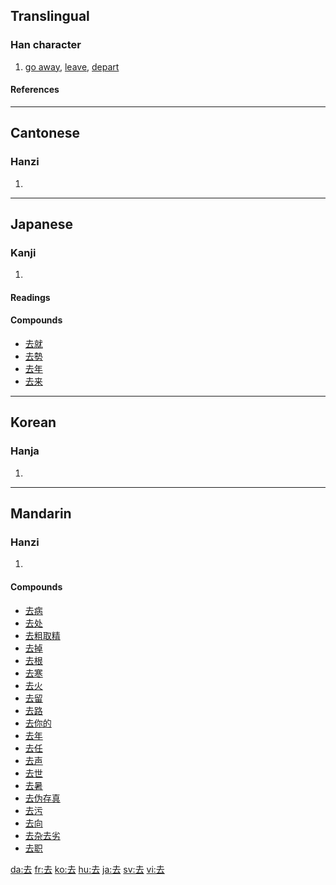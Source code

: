 ==Translingual==
{{stroke order|type=animate}}
===Han character===
{{Han char|rn=28|rad=厶|as=03|sn=5|four=4073<sub>1</sub>|canj=土戈 (GI)|ids=⿱[[土]][[厶]]}}
# [[go away]], [[leave]], [[depart]]
====References====
{{Han ref|kx=0164.100|dkj=03070|dj=0372.070|hdz=10384.080|uh=53BB|ud=21435|bh=A568|bd=42344}}
----

==Cantonese==
===Hanzi===
{{yue-hanzi|jyut=|y=heui3}}
# {{defn|Cantonese}}
----
==Japanese==
===Kanji===
{{ja-kanji|grade=3|rs=厶03}}
# {{defn|Japanese}} 
====Readings====
{{ja-readings|on=[[きょ]] (kyo), [[こ]] (ko)|kun=[[さる]] (saru)}}

====Compounds====
*[[去就]]
*[[去勢]]
*[[去年]]
*[[去来]]
----
==Korean==
===Hanja===
{{ko-hanja|hangeul=거|rv=geo|mr=kŏ}}
# {{defn|Korean}}
----
==Mandarin==
===Hanzi===
{{cmn-hanzi|pin=[[qù]] ([[qu4]])|wg=ch'ü<sup>4</sup>}}
# {{defn|Mandarin}}

====Compounds====
*[[去病]]
*[[去处]]
*[[去粗取精]]
*[[去掉]]
*[[去根]]
*[[去寒]]
*[[去火]]
*[[去留]]
*[[去路]]
*[[去你的]]
*[[去年]]
*[[去任]]
*[[去声]]
*[[去世]]
*[[去暑]]
*[[去伪存真]]
*[[去污]]
*[[去向]]
*[[去杂去劣]]
*[[去职]]

[[da:去]]
[[fr:去]]
[[ko:去]]
[[hu:去]]
[[ja:去]]
[[sv:去]]
[[vi:去]]